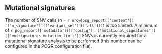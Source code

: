 ## Mutational signatures

The number of SNV calls (n = `r nrow(pcg_report[['content']][['m_signature']][['variant_set']][['all']])`) is too limited. A minimum of `r pcg_report[['metadata']][['config']][['mutational_signatures']][['mutsignatures_mutation_limit']]` SNVs is currently required for a mutational signature analysis to be performed (this number can be configured in the PCGR configuration file).
<br><br>
